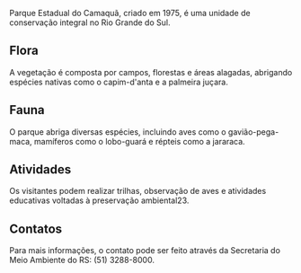 Parque Estadual do Camaquã, criado em 1975, é uma unidade de conservação integral no Rio Grande do Sul.

## Flora

A vegetação é composta por campos, florestas e áreas alagadas, abrigando espécies nativas como o capim-d'anta e a palmeira juçara.

## Fauna

O parque abriga diversas espécies, incluindo aves como o gavião-pega-maca, mamíferos como o lobo-guará e répteis como a jararaca.

## Atividades

Os visitantes podem realizar trilhas, observação de aves e atividades educativas voltadas à preservação ambiental23.

## Contatos

Para mais informações, o contato pode ser feito através da Secretaria do Meio Ambiente do RS: (51) 3288-8000.